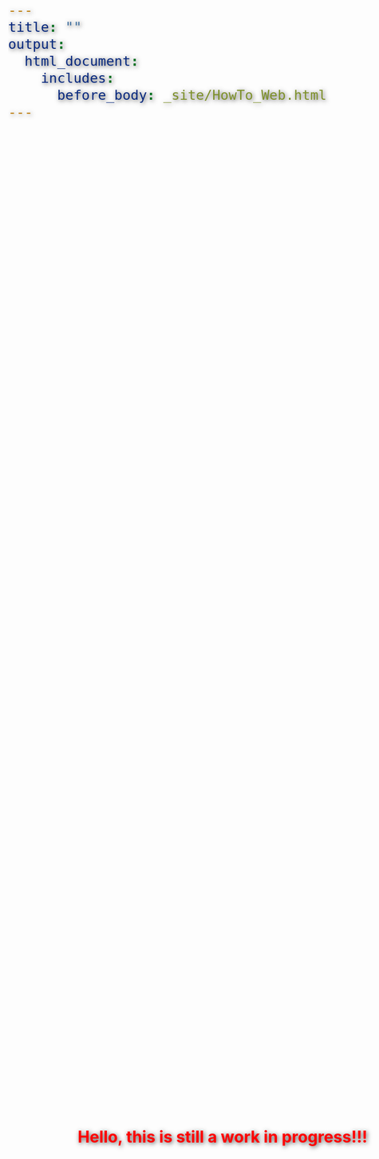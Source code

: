 ```yaml
---
title: ""
output:
  html_document:
    includes:
      before_body: _site/HowTo_Web.html
---
```


<head>
  <style>
        /* Title Container Styling */
        .title-container {
        width: 30%;
        height: auto;
        background-image: url('images/cloud_title2.png');
        background-color: transparent !important;
        background-size: cover;
        background-position: center;
        background-repeat: no-repeat;
        display: flex;
        align-items: center;
        justify-content: center;
        color: rgba(0, 100, 250, 0.8);
        font-size: 1em;
        text-shadow: 2px 2px 5px rgba(0, 0, 0, 0.2);
        margin-bottom: 10px;
        border: none;
        }
    </style>

<head>
  <style>
    /* Reset default margins & paddings */
    * {
        margin: 0;
        padding: 0;
        box-sizing: border-box;
        
    }

    html, body {
        width: 100%;
        height: 100%;
        overflow-x: hidden;
        scroll-behavior: smooth; /* Optional: Smooth scrolling */
    }
    

    /* Make the image scroll without needing extra content */
    body {
        background-image: url('images/ki-capa.jpg'); /* Update with your image path */
        background-size: cover;
        background-position: top;
        background-repeat: no-repeat;
        background-attachment: scroll; /* Make the image scroll */
        color: white;
        font-size: 2em;
        text-shadow: 2px 2px 10px rgba(0, 0, 0, 0.7);
        height: 100vh; /* Create scrolling effect without extra content */
        overflow-y: scroll; /* Enable vertical scrolling */
        class="main-content"
    }
  </style>
</head>

<div style="display: flex; justify-content: center; align-items: center; height: 100vh;">
<p style="color: red; font-size: 1em; font-weight: bold;">
        Hello, this is still a work in progress!!!
</p>
</div>